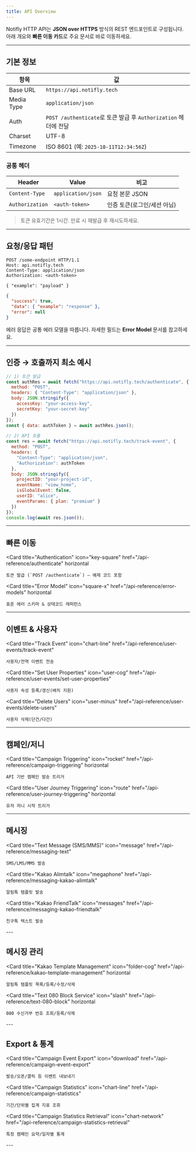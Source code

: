 ```yaml
---
title: API Overview
---
```


Notifly HTTP API는 **JSON over HTTPS** 방식의 REST 엔드포인트로 구성됩니다.  
아래 개요와 **빠른 이동 카드**로 주요 문서로 바로 이동하세요.

---

## 기본 정보

| 항목 | 값 |
|---|---|
| Base URL | `https://api.notifly.tech` |
| Media Type | `application/json` |
| Auth | `POST /authenticate`로 토큰 발급 후 `Authorization` 헤더에 전달 |
| Charset | UTF-8 |
| Timezone | ISO 8601 (예: `2025-10-11T12:34:56Z`) |

### 공통 헤더

| Header | Value | 비고 |
|---|---|---|
| `Content-Type` | `application/json` | 요청 본문 JSON |
| `Authorization` | `<auth-token>` | 인증 토큰(로그인/세션 아님) |

> 토큰 유효기간은 1시간. 만료 시 재발급 후 재시도하세요.

---

## 요청/응답 패턴

```http
POST /some-endpoint HTTP/1.1
Host: api.notifly.tech
Content-Type: application/json
Authorization: <auth-token>

{ "example": "payload" }
```

```json
{
  "success": true,
  "data": { "example": "response" },
  "error": null
}
```

에러 응답은 공통 에러 모델을 따릅니다. 자세한 필드는 **Error Model** 문서를 참고하세요.

---

## 인증 → 호출까지 최소 예시

```js
// 1) 토큰 발급
const authRes = await fetch("https://api.notifly.tech/authenticate", {
  method: "POST",
  headers: { "Content-Type": "application/json" },
  body: JSON.stringify({
    accessKey: "your-access-key",
    secretKey: "your-secret-key"
  })
});
const { data: authToken } = await authRes.json();

// 2) API 호출
const res = await fetch("https://api.notifly.tech/track-event", {
  method: "POST",
  headers: {
    "Content-Type": "application/json",
    "Authorization": authToken
  },
  body: JSON.stringify({
    projectID: "your-project-id",
    eventName: "view_home",
    isGlobalEvent: false,
    userID: "alice",
    eventParams: { plan: "premium" }
  })
});
console.log(await res.json());
```

---

## 빠른 이동

<div class="card-group doccards-blue">
<Columns cols={2}>

  <Card
    title="Authentication"
    icon="key-square"
    href="/api-reference/authenticate"
    horizontal
  >
    토큰 발급 (`POST /authenticate`) — 예제 코드 포함
  </Card>

  <Card
    title="Error Model"
    icon="square-x"
    href="/api-reference/error-models"
    horizontal
  >
    표준 에러 스키마 & 상태코드 레퍼런스
  </Card>

</Columns>
</div>

---

## 이벤트 & 사용자

<div class="card-group doccards-blue">
<Columns cols={3}>

  <Card
    title="Track Event"
    icon="chart-line"
    href="/api-reference/user-events/track-event"
  >
    사용자/전역 이벤트 전송
  </Card>

  <Card
    title="Set User Properties"
    icon="user-cog"
    href="/api-reference/user-events/set-user-properties"
  >
    사용자 속성 등록/갱신(배치 지원)
  </Card>

  <Card
    title="Delete Users"
    icon="user-minus"
    href="/api-reference/user-events/delete-users"
  >
    사용자 삭제(단건/다건)
  </Card>

</Columns>
</div>

---

## 캠페인/저니

<div class="card-group doccards-blue">
<Columns cols={2}>

  <Card
    title="Campaign Triggering"
    icon="rocket"
    href="/api-reference/campaign-triggering"
    horizontal
  >
    API 기반 캠페인 발송 트리거
  </Card>

  <Card
    title="User Journey Triggering"
    icon="route"
    href="/api-reference/user-journey-triggering"
    horizontal
  >
    유저 저니 시작 트리거
  </Card>

</Columns>
</div>

---

## 메시징

<div class="card-group doccards-blue">
<Columns cols={3}>

  <Card
    title="Text Message (SMS/MMS)"
    icon="message"
    href="/api-reference/messaging-text"
  >
    SMS/LMS/MMS 발송
  </Card>

  <Card
    title="Kakao Alimtalk"
    icon="megaphone"
    href="/api-reference/messaging-kakao-alimtalk"
  >
    알림톡 템플릿 발송
  </Card>

  <Card
    title="Kakao FriendTalk"
    icon="messages"
    href="/api-reference/messaging-kakao-friendtalk"
  >
    친구톡 텍스트 발송
  </Card>

</Columns>
</div>
---

## 메시징 관리

<div class="card-group doccards-blue">
<Columns cols={2}>

  <Card
    title="Kakao Template Management"
    icon="folder-cog"
    href="/api-reference/kakao-template-management"
    horizontal
  >
    알림톡 템플릿 목록/등록/수정/삭제
  </Card>

  <Card
    title="Text 080 Block Service"
    icon="slash"
    href="/api-reference/text-080-block"
    horizontal
  >
    080 수신거부 번호 조회/등록/삭제
  </Card>

</Columns>
</div>
---

## Export & 통계
<div class="card-group doccards-blue">
<Columns cols={3}>

  <Card
    title="Campaign Event Export"
    icon="download"
    href="/api-reference/campaign-event-export"
  >
    발송/오픈/클릭 등 이벤트 내보내기
  </Card>

  <Card
    title="Campaign Statistics"
    icon="chart-line"
    href="/api-reference/campaign-statistics"
  >
    기간/단위별 집계 지표 조회
  </Card>

  <Card
    title="Campaign Statistics Retrieval"
    icon="chart-network"
    href="/api-reference/campaign-statistics-retrieval"
  >
    특정 캠페인 요약/일자별 통계
  </Card>

</Columns>
</div>
---


